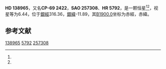 {{Starbox begin
| name = HD 138965
}}
{{Starbox observe
| epoch = [[J2000.0|J2000.0]]
| constell = {{星座名待查}}<ref name=SIMBAD>{{cite web
 | url=http://simbad.u-strasbg.fr/simbad/sim-id?Ident=HR+5792
 | title=Pulsating variable Star
 | publisher=Centre de Données astronomiques de Strasbourg
 | work=SIMBAD
 | accessdate=2012-07-13
 | archive-date=2016-03-16
 | archive-url=https://web.archive.org/web/20160316075023/http://simbad.u-strasbg.fr/simbad/sim-id?Ident=HR+5792
 | dead-url=no
 }}</ref><ref name=DATA>{{cite web
 | url=http://vizier.u-strasbg.fr/viz-bin/VizieR-5?-out.add=.&-source=5050&-corr=PK=HR&-out.max=9999&HR=5792
 | title=VizieR Detailed Page
 | accessdate=2012-07-13
 | archive-date=2019-02-16
 | archive-url=https://web.archive.org/web/20190216084148/http://vizier.u-strasbg.fr/viz-bin/VizieR-5?-out.add=.&-source=5050&-corr=PK=HR&-out.max=9999&HR=5792
 | dead-url=no
 }}</ref>
| 星官 = 
| ra = {{RA|15|40|11.5}}<ref name=SIMBAD /><ref name=DATA />
| dec = {{DEC|-70|13|40}}<ref name=SIMBAD /><ref name=DATA />
| appmag_v = 6.44<ref name=SIMBAD /><ref name=DATA />
}}
{{Starbox character
| class = A1V<ref name=SIMBAD /><ref name=DATA />
| b-v = 0.08<ref name=SIMBAD /><ref name=DATA />
| u-b = 0.08<ref name=SIMBAD /><ref name=DATA />
| r-i = <ref name=SIMBAD /><ref name=DATA />
| variable = 
}}
{{Starbox astrometry
| radial_v = 0.08
| prop_mo_ra = -2
| parallax = 
| p_error = 
}}
{{Starbox catalog
| names =CP-69 2422，[[SAO星表|SAO]] 257308，[[HD星表|HD]] 138965，[[HR星表|HR]] 5792}}
{{Starbox reference |Simbad=HR+5792}}
{{Starbox end}}

'''HD 138965'''，又名'''CP-69 2422'''，'''SAO 257308'''、'''HR 5792'''，是一颗恒星<ref name=SIMBAD /><ref name=DATA />，视星等为6.44，位于[[銀道座標系|銀經]]316.36，[[銀道座標系|銀緯]]-11.89，其[[B1900.0|B1900.0]]坐标为赤經{{RA|15|30|7.7}}，赤緯{{DEC|-69|-11.89|50}}。

== 参考文献 ==
{{reflist}}

{{star-stub}}

[[Category:HD和HDE天體|138965]]
[[Category:HR天體|5792]]
[[Category:SAO天體|257308]]